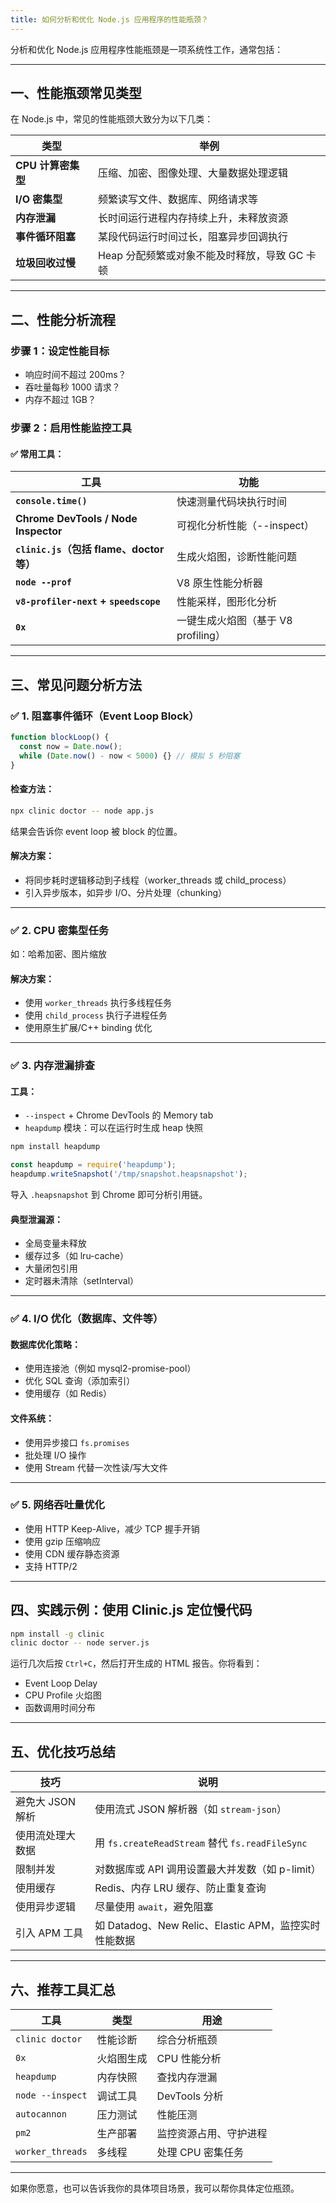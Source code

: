 ```yaml
---
title: 如何分析和优化 Node.js 应用程序的性能瓶颈？
---
```


分析和优化 Node.js 应用程序性能瓶颈是一项系统性工作，通常包括：

---

## 一、性能瓶颈常见类型

在 Node.js 中，常见的性能瓶颈大致分为以下几类：

| 类型            | 举例                          |
| ------------- | --------------------------- |
| **CPU 计算密集型** | 压缩、加密、图像处理、大量数据处理逻辑         |
| **I/O 密集型**   | 频繁读写文件、数据库、网络请求等            |
| **内存泄漏**      | 长时间运行进程内存持续上升，未释放资源         |
| **事件循环阻塞**    | 某段代码运行时间过长，阻塞异步回调执行         |
| **垃圾回收过慢**    | Heap 分配频繁或对象不能及时释放，导致 GC 卡顿 |

---

## 二、性能分析流程

### 步骤 1：设定性能目标

* 响应时间不超过 200ms？
* 吞吐量每秒 1000 请求？
* 内存不超过 1GB？

### 步骤 2：启用性能监控工具

#### ✅ 常用工具：

| 工具                                    | 功能                       |
| ------------------------------------- | ------------------------ |
| **`console.time()`**                  | 快速测量代码块执行时间              |
| **Chrome DevTools / Node Inspector**  | 可视化分析性能（--inspect）       |
| **`clinic.js`（包括 flame、doctor 等）**    | 生成火焰图，诊断性能问题             |
| **`node --prof`**                     | V8 原生性能分析器               |
| **`v8-profiler-next` + `speedscope`** | 性能采样，图形化分析               |
| **`0x`**                              | 一键生成火焰图（基于 V8 profiling） |

---

## 三、常见问题分析方法

### ✅ 1. 阻塞事件循环（Event Loop Block）

```js
function blockLoop() {
  const now = Date.now();
  while (Date.now() - now < 5000) {} // 模拟 5 秒阻塞
}
```

#### 检查方法：

```bash
npx clinic doctor -- node app.js
```

结果会告诉你 event loop 被 block 的位置。

#### 解决方案：

* 将同步耗时逻辑移动到子线程（worker\_threads 或 child\_process）
* 引入异步版本，如异步 I/O、分片处理（chunking）

---

### ✅ 2. CPU 密集型任务

如：哈希加密、图片缩放

#### 解决方案：

* 使用 `worker_threads` 执行多线程任务
* 使用 `child_process` 执行子进程任务
* 使用原生扩展/C++ binding 优化

---

### ✅ 3. 内存泄漏排查

#### 工具：

* `--inspect` + Chrome DevTools 的 Memory tab
* `heapdump` 模块：可以在运行时生成 heap 快照

```bash
npm install heapdump
```

```js
const heapdump = require('heapdump');
heapdump.writeSnapshot('/tmp/snapshot.heapsnapshot');
```

导入 `.heapsnapshot` 到 Chrome 即可分析引用链。

#### 典型泄漏源：

* 全局变量未释放
* 缓存过多（如 lru-cache）
* 大量闭包引用
* 定时器未清除（setInterval）

---

### ✅ 4. I/O 优化（数据库、文件等）

#### 数据库优化策略：

* 使用连接池（例如 mysql2-promise-pool）
* 优化 SQL 查询（添加索引）
* 使用缓存（如 Redis）

#### 文件系统：

* 使用异步接口 `fs.promises`
* 批处理 I/O 操作
* 使用 Stream 代替一次性读/写大文件

---

### ✅ 5. 网络吞吐量优化

* 使用 HTTP Keep-Alive，减少 TCP 握手开销
* 使用 gzip 压缩响应
* 使用 CDN 缓存静态资源
* 支持 HTTP/2

---

## 四、实践示例：使用 Clinic.js 定位慢代码

```bash
npm install -g clinic
clinic doctor -- node server.js
```

运行几次后按 `Ctrl+C`，然后打开生成的 HTML 报告。你将看到：

* Event Loop Delay
* CPU Profile 火焰图
* 函数调用时间分布

---

## 五、优化技巧总结

| 技巧          | 说明                                           |
| ----------- | -------------------------------------------- |
| 避免大 JSON 解析 | 使用流式 JSON 解析器（如 `stream-json`）               |
| 使用流处理大数据    | 用 `fs.createReadStream` 替代 `fs.readFileSync` |
| 限制并发        | 对数据库或 API 调用设置最大并发数（如 p-limit）               |
| 使用缓存        | Redis、内存 LRU 缓存、防止重复查询                       |
| 使用异步逻辑      | 尽量使用 `await`，避免阻塞                            |
| 引入 APM 工具   | 如 Datadog、New Relic、Elastic APM，监控实时性能数据     |

---

## 六、推荐工具汇总

| 工具               | 类型    | 用途          |
| ---------------- | ----- | ----------- |
| `clinic doctor`  | 性能诊断  | 综合分析瓶颈      |
| `0x`             | 火焰图生成 | CPU 性能分析    |
| `heapdump`       | 内存快照  | 查找内存泄漏      |
| `node --inspect` | 调试工具  | DevTools 分析 |
| `autocannon`     | 压力测试  | 性能压测        |
| `pm2`            | 生产部署  | 监控资源占用、守护进程 |
| `worker_threads` | 多线程   | 处理 CPU 密集任务 |

---

如果你愿意，也可以告诉我你的具体项目场景，我可以帮你具体定位瓶颈。
